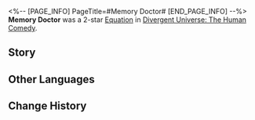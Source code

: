 <%-- [PAGE_INFO]
PageTitle=#Memory Doctor#
[END_PAGE_INFO] --%>
{{Removed|Equation}}
{{Equation Infobox
|period   = The Human Comedy
|rarity   = 2
|path1    = Remembrance*4
|path2    = Abundance*4
|effect   = "{{Trait|Dewdrop}}"'s Charging Efficiency increases by {{Color|h|50%}}. After a character launches an attack, "{{Trait|Dewdrop}}" will additionally deal "{{Trait|Dewdrop}}" DMG 1 time equal to {{Color|h|250%}} of the original "{{Trait|Dewdrop}}" DMG multiplier to all Frozen enemy targets.
|mentions = 
}}
'''Memory Doctor''' was a 2-star [[Divergent Universe: The Human Comedy/Equatoins|Equation]] in [[Divergent Universe: The Human Comedy]].

==Story==
{{Description|You gently stir the ends of memory, extracting a strand of pain and then throwing it into an abandoned Memory Bubble tank. Having experienced separation from his beloved family in the Great Evacuation and the death of his long-kept intellitail songbird in the cage following a contaminant leak in the Kuvida Nebula, a depressed young man became withdrawn to the whole world and came to you, hoping to have his whole life deleted.<br /><br />You open the backup memory bank. Warriors heading to the battlefield and travelers on an expedition gave you their memories in return for your treatment. Meticulously, you select the suitable medicine and mix them according to the correct proportion. An unbreakable promise, the determination to rebuild broken homes, and insignificant changes are enough to embolden a person to overcome reality. As he embarks on the journey to reunite with his family, you close the door and take a short break.}}
<!--
==Gameplay Notes==
* 
-->
==Other Languages==
{{Other Languages
|en   = Memory Doctor
|zhs  = 记忆医生
|zht  = 記憶醫生
|ja   = {{Rubi|記憶医師|きおくいし}}
|ko   = 기억 의사
|es   = Médic{{MC|f=a|m=o}} de recuerdos
|fr   = Médecin de la mémoire
|ru   = Доктор воспоминаний
|th   = หมอด้านความทรงจำ
|vi   = Bác Sĩ Ký Ức
|de   = Arzt des Gedächtnisses
|id   = Memory Doctor
|pt   = Doutor de Memória
}}

==Change History==
{{Change History|2.3}}